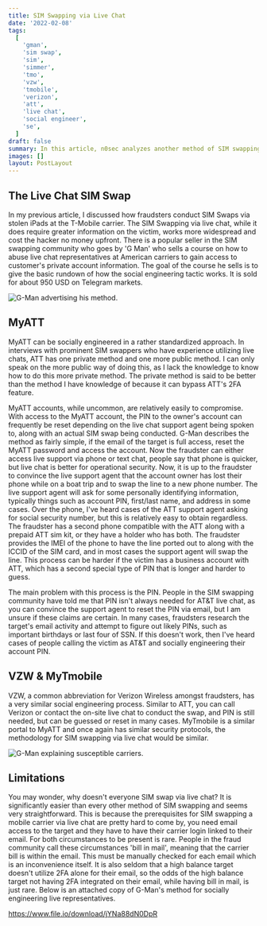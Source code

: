```yaml
---
title: SIM Swapping via Live Chat
date: '2022-02-08'
tags:
  [
    'gman',
    'sim swap',
    'sim',
    'simmer',
    'tmo',
    'vzw',
    'tmobile',
    'verizon',
    'att',
    'live chat',
    'social engineer',
    'se',
  ]
draft: false
summary: In this article, n0sec analyzes another method of SIM swapping, utilizing carrier's live chat systems. This social engineering tactic, while it does require more access to a target, is widely used at the moment due to the patching of remo snatching.
images: []
layout: PostLayout
---
```


## The Live Chat SIM Swap

In my previous article, I discussed how fraudsters conduct SIM Swaps via stolen iPads at the T-Mobile carrier. The SIM Swapping via live chat, while it does require greater information on the victim, works more widespread and cost the hacker no money upfront. There is a popular seller in the SIM swapping community who goes by 'G Man' who sells a course on how to abuse live chat representatives at American carriers to gain access to customer's private account information. The goal of the course he sells is to give the basic rundown of how the social engineering tactic works. It is sold for about 950 USD on Telegram markets.

![G-Man advertising his method.](/static/images/livechat/gman_2.jpg)

## MyATT

MyATT can be socially engineered in a rather standardized approach. In interviews with prominent SIM swappers who have experience utilizing live chats, ATT has one private method and one more public method. I can only speak on the more public way of doing this, as I lack the knowledge to know how to do this more private method. The private method is said to be better than the method I have knowledge of because it can bypass ATT's 2FA feature.

MyATT accounts, while uncommon, are relatively easily to compromise. With access to the MyATT account, the PIN to the owner's account can frequently be reset depending on the live chat support agent being spoken to, along with an actual SIM swap being conducted. G-Man describes the method as fairly simple, if the email of the target is full access, reset the MyATT password and access the account. Now the fraudster can either access live support via phone or text chat, people say that phone is quicker, but live chat is better for operational security. Now, it is up to the fraudster to convince the live support agent that the account owner has lost their phone while on a boat trip and to swap the line to a new phone number. The live support agent will ask for some personally identifying information, typically things such as account PIN, first/last name, and address in some cases. Over the phone, I've heard cases of the ATT support agent asking for social security number, but this is relatively easy to obtain regardless. The fraudster has a second phone compatible with the ATT along with a prepaid ATT sim kit, or they have a holder who has both. The fraudster provides the IMEI of the phone to have the line ported out to along with the ICCID of the SIM card, and in most cases the support agent will swap the line. This process can be harder if the victim has a business account with ATT, which has a second special type of PIN that is longer and harder to guess.

The main problem with this process is the PIN. People in the SIM swapping community have told me that PIN isn't always needed for AT&T live chat, as you can convince the support agent to reset the PIN via email, but I am unsure if these claims are certain. In many cases, fraudsters research the target's email activity and attempt to figure out likely PINs, such as important birthdays or last four of SSN. If this doesn't work, then I've heard cases of people calling the victim as AT&T and socially engineering their account PIN.

## VZW & MyTmobile

VZW, a common abbreviation for Verizon Wireless amongst fraudsters, has a very similar social engineering process. Similar to ATT, you can call Verizon or contact the on-site live chat to conduct the swap, and PIN is still needed, but can be guessed or reset in many cases. MyTmobile is a similar portal to MyATT and once again has similar security protocols, the methodology for SIM swapping via live chat would be similar.

![G-Man explaining susceptible carriers.](/static/images/livechat/gman_1.jpg)

## Limitations

You may wonder, why doesn't everyone SIM swap via live chat? It is significantly easier than every other method of SIM swapping and seems very straightforward. This is because the prerequisites for SIM swapping a mobile carrier via live chat are pretty hard to come by, you need email access to the target and they have to have their carrier login linked to their email. For both circumstances to be present is rare. People in the fraud community call these circumstances 'bill in mail', meaning that the carrier bill is within the email. This must be manually checked for each email which is an inconvenience itself. It is also seldom that a high balance target doesn't utilize 2FA alone for their email, so the odds of the high balance target not having 2FA integrated on their email, while having bill in mail, is just rare. Below is an attached copy of G-Man's method for socially engineering live representatives.

https://www.file.io/download/jYNa88dN0DpR
